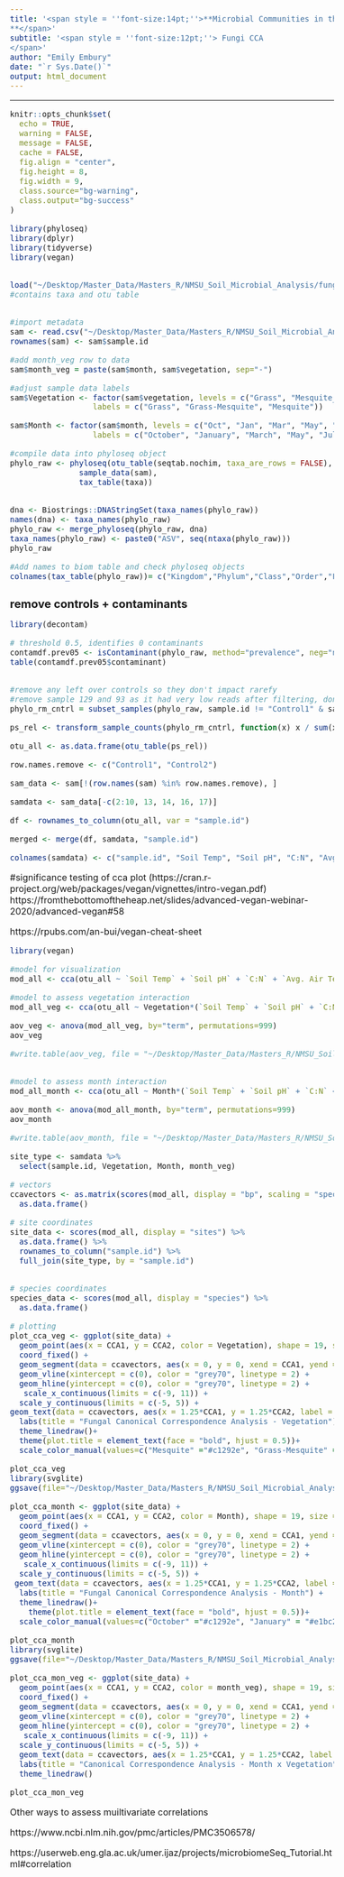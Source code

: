 ```yaml
---
title: '<span style = ''font-size:14pt;''>**Microbial Communities in the changing vegetation of the Chihuahuan Desert 
**</span>'
subtitle: '<span style = ''font-size:12pt;''> Fungi CCA
</span>'
author: "Emily Embury"
date: "`r Sys.Date()`"
output: html_document
---
```

<style type="text/css">
/* Whole document: */ 
body{
  font-size: 12pt;
}
/* Headers */
h1{
  font-size: 15pt;
}
</style>

---

```r
knitr::opts_chunk$set(
  echo = TRUE,              
  warning = FALSE,       
  message = FALSE,  
  cache = FALSE,        
  fig.align = "center", 
  fig.height = 8,
  fig.width = 9,
  class.source="bg-warning",
  class.output="bg-success"
)

```

```r

library(phyloseq)
library(dplyr)
library(tidyverse)
library(vegan)


load("~/Desktop/Master_Data/Masters_R/NMSU_Soil_Microbial_Analysis/fungi_dada2_data.RData") 
#contains taxa and otu table


#import metadata
sam <- read.csv("~/Desktop/Master_Data/Masters_R/NMSU_Soil_Microbial_Analysis/Fungi/fungi_oct_28_metadata.csv", header = TRUE) 
rownames(sam) <- sam$sample.id

#add month_veg row to data
sam$month_veg = paste(sam$month, sam$vegetation, sep="-")

#adjust sample data labels
sam$Vegetation <- factor(sam$vegetation, levels = c("Grass", "Mesquite_grass", "Mesquite"), 
                  labels = c("Grass", "Grass-Mesquite", "Mesquite")) 

sam$Month <- factor(sam$month, levels = c("Oct", "Jan", "Mar", "May", "Jul"), 
                  labels = c("October", "January", "March", "May", "July"))

#compile data into phyloseq object
phylo_raw <- phyloseq(otu_table(seqtab.nochim, taxa_are_rows = FALSE), 
               sample_data(sam), 
               tax_table(taxa))


dna <- Biostrings::DNAStringSet(taxa_names(phylo_raw))
names(dna) <- taxa_names(phylo_raw)
phylo_raw <- merge_phyloseq(phylo_raw, dna)
taxa_names(phylo_raw) <- paste0("ASV", seq(ntaxa(phylo_raw)))
phylo_raw

#Add names to biom table and check phyloseq objects
colnames(tax_table(phylo_raw))= c("Kingdom","Phylum","Class","Order","Family","Genus", "Species")
```

# **remove controls + contaminants**

```r
library(decontam)

# threshold 0.5, identifies 0 contaminants
contamdf.prev05 <- isContaminant(phylo_raw, method="prevalence", neg="neg", threshold=0.5)
table(contamdf.prev05$contaminant)


#remove any left over controls so they don't impact rarefy
#remove sample 129 and 93 as it had very low reads after filtering, don't want them to impact rarefy
phylo_rm_cntrl = subset_samples(phylo_raw, sample.id != "Control1" & sample.id != "ControlL2")

```

```r
ps_rel <- transform_sample_counts(phylo_rm_cntrl, function(x) x / sum(x))

otu_all <- as.data.frame(otu_table(ps_rel)) 

row.names.remove <- c("Control1", "Control2")

sam_data <- sam[!(row.names(sam) %in% row.names.remove), ]

samdata <- sam_data[-c(2:10, 13, 14, 16, 17)]

df <- rownames_to_column(otu_all, var = "sample.id")

merged <- merge(df, samdata, "sample.id")

colnames(samdata) <- c("sample.id", "Soil Temp", "Soil pH", "C:N", "Avg. Air Temp", "Avg. Humid.", "Avg. ppt", "month_veg", "Vegetation", "Month")
```

#significance testing of cca plot (https://cran.r-project.org/web/packages/vegan/vignettes/intro-vegan.pdf) https://fromthebottomoftheheap.net/slides/advanced-vegan-webinar-2020/advanced-vegan#58

https://rpubs.com/an-bui/vegan-cheat-sheet

```r
library(vegan)

#model for visualization
mod_all <- cca(otu_all ~ `Soil Temp` + `Soil pH` + `C:N` + `Avg. Air Temp` + `Avg. Humid.` + `Avg. ppt`, samdata)

#model to assess vegetation interaction
mod_all_veg <- cca(otu_all ~ Vegetation*(`Soil Temp` + `Soil pH` + `C:N` + `Avg. Air Temp` + `Avg. Humid.` + `Avg. ppt`), samdata)

aov_veg <- anova(mod_all_veg, by="term", permutations=999)
aov_veg

#write.table(aov_veg, file = "~/Desktop/Master_Data/Masters_R/NMSU_Soil_Microbial_Analysis/Fungi/fungi_cca_veg_aov.txt", sep = ",", quote = FALSE, row.names = T)


#model to assess month interaction
mod_all_month <- cca(otu_all ~ Month*(`Soil Temp` + `Soil pH` + `C:N` + `Avg. Air Temp` + `Avg. Humid.` + `Avg. ppt`), samdata)

aov_month <- anova(mod_all_month, by="term", permutations=999)
aov_month

#write.table(aov_month, file = "~/Desktop/Master_Data/Masters_R/NMSU_Soil_Microbial_Analysis/Fungi/fungi_cca_month_aov.txt", sep = ",", quote = FALSE, row.names = T)

```

```r
site_type <- samdata %>% 
  select(sample.id, Vegetation, Month, month_veg)

# vectors
ccavectors <- as.matrix(scores(mod_all, display = "bp", scaling = "species")*7.627807) %>% 
  as.data.frame()

# site coordinates
site_data <- scores(mod_all, display = "sites") %>% 
  as.data.frame() %>% 
  rownames_to_column("sample.id") %>%
  full_join(site_type, by = "sample.id")


# species coordinates
species_data <- scores(mod_all, display = "species") %>% 
  as.data.frame()

# plotting
plot_cca_veg <- ggplot(site_data) +
  geom_point(aes(x = CCA1, y = CCA2, color = Vegetation), shape = 19, size = 2, alpha = 0.8) +
  coord_fixed() +
  geom_segment(data = ccavectors, aes(x = 0, y = 0, xend = CCA1, yend = CCA2), arrow = arrow(length = unit(0.2, "cm"))) +
  geom_vline(xintercept = c(0), color = "grey70", linetype = 2) +
  geom_hline(yintercept = c(0), color = "grey70", linetype = 2) +
   scale_x_continuous(limits = c(-9, 11)) +
  scale_y_continuous(limits = c(-5, 5)) +
geom_text(data = ccavectors, aes(x = 1.25*CCA1, y = 1.25*CCA2, label = rownames(ccavectors)), size=3) +
  labs(title = "Fungal Canonical Correspondence Analysis - Vegetation") +
  theme_linedraw()+
  theme(plot.title = element_text(face = "bold", hjust = 0.5))+
  scale_color_manual(values=c("Mesquite" ="#c1292e", "Grass-Mesquite" = "#e1bc29", "Grass" = "#679436", name = "Vegetation"))

plot_cca_veg
library(svglite)
ggsave(file="~/Desktop/Master_Data/Masters_R/NMSU_Soil_Microbial_Analysis/images/fun_cca_veg.png", device = png, plot=plot_cca_veg, width=7, height=5)

plot_cca_month <- ggplot(site_data) +
  geom_point(aes(x = CCA1, y = CCA2, color = Month), shape = 19, size = 2, alpha = 0.8) +
  coord_fixed() +
  geom_segment(data = ccavectors, aes(x = 0, y = 0, xend = CCA1, yend = CCA2), arrow = arrow(length = unit(0.2, "cm"))) +
  geom_vline(xintercept = c(0), color = "grey70", linetype = 2) +
  geom_hline(yintercept = c(0), color = "grey70", linetype = 2) +
   scale_x_continuous(limits = c(-9, 11)) +
  scale_y_continuous(limits = c(-5, 5)) +
 geom_text(data = ccavectors, aes(x = 1.25*CCA1, y = 1.25*CCA2, label = rownames(ccavectors)), size=3) +
  labs(title = "Fungal Canonical Correspondence Analysis - Month") +
  theme_linedraw()+
    theme(plot.title = element_text(face = "bold", hjust = 0.5))+
  scale_color_manual(values=c("October" ="#c1292e", "January" = "#e1bc29", "March" = "#679436", "May" = "#4895ef" , "July" ="#8187dc"), name = "Month")

plot_cca_month
library(svglite)
ggsave(file="~/Desktop/Master_Data/Masters_R/NMSU_Soil_Microbial_Analysis/images/fun_cca_month.png", device = png, plot=plot_cca_month, width=7, height=5)

plot_cca_mon_veg <- ggplot(site_data) +
  geom_point(aes(x = CCA1, y = CCA2, color = month_veg), shape = 19, size = 2, alpha = 0.8) +
  coord_fixed() +
  geom_segment(data = ccavectors, aes(x = 0, y = 0, xend = CCA1, yend = CCA2), arrow = arrow(length = unit(0.2, "cm"))) +
  geom_vline(xintercept = c(0), color = "grey70", linetype = 2) +
  geom_hline(yintercept = c(0), color = "grey70", linetype = 2) +
   scale_x_continuous(limits = c(-9, 11)) +
  scale_y_continuous(limits = c(-5, 5)) +
  geom_text(data = ccavectors, aes(x = 1.25*CCA1, y = 1.25*CCA2, label = rownames(ccavectors)), size=3) +
  labs(title = "Canonical Correspondence Analysis - Month x Vegetation") +
  theme_linedraw()

plot_cca_mon_veg
```

Other ways to assess muiltivariate correlations

https://www.ncbi.nlm.nih.gov/pmc/articles/PMC3506578/

https://userweb.eng.gla.ac.uk/umer.ijaz/projects/microbiomeSeq_Tutorial.html#correlation